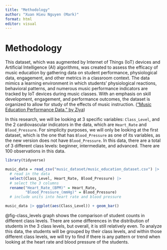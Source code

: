 ```yaml
---
title: "Methodology"
author: "Xuan Hieu Nguyen (Mark)"
format: html
editor: visual
---
```


# Methodology {#sec-methodology}

This dataset, which was augmented by Internet of Things (IoT) devices and Artificial Intelligence (AI) algorithms, was created to assess the efficacy of music education by gathering data on student performance, physiological data, engagement, and other metrics in a classroom context. The data mimics a learning environment in which students' physiological reactions, behavioral patterns, and numerous music performance indicators are tracked by IoT devices during music classes. With an emphasis on skill development, engagement, and performance outcomes, the dataset is organized to allow for study of the effects of music instruction. (["Music Education Performance Data." by Ziya](https://www.kaggle.com/datasets/ziya07/music-education-performance-data))

In this research, we will be looking at 3 specific variables: `Class_Level`, and the 2 cardiovascular indicators in the data, which are `Heart_Rate` and `Blood_Pressure`. For simplicity purposes, we will only be looking at the first dataset, which is the one that has `Blood_Pressure` as one of its variables, as the new version does not have `Blood_Pressure`. In this data, there are a total of 3 different class levels: beginner, intermediate, and advanced. There are 100 observations in this data.
```r
library(tidyverse)

music_data = read_csv("music_dataset/music_education_dataset.csv") |>
  # read in the data
  select(Class_Level, Heart_Rate, Blood_Pressure) |>
  # select the 3 columns
  rename("Heart_Rate_(BPM)" = Heart_Rate,
         "Blood_Pressure_(mmHg)" = Blood_Pressure)
  # include units into heart rate and blood pressure
```

```r
music_data |> ggplot(aes(Class_Level)) + geom_bar()
```
@fig-class_levels graph shows the comparison of student counts in different class levels. There are some differences in the distribution of students in the 3 class levels, but overall, it is still relatively even. To analyze this data, the students will be grouped by their class levels, and within those different class levels, we will try to find if there is any pattern or trend when looking at the heart rate and blood pressure of the students.
